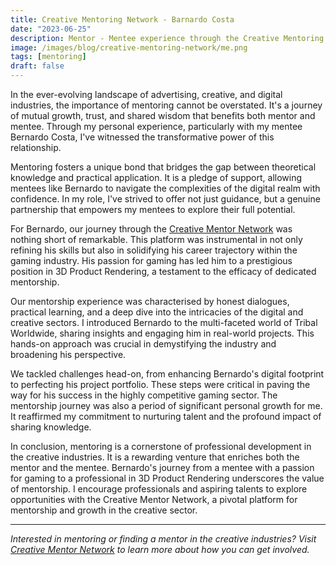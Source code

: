 ```yaml
---
title: Creative Mentoring Network - Barnardo Costa
date: "2023-06-25"
description: Mentor - Mentee experience through the Creative Mentoring Network - Barnardo Costa journey within the gaming industry
image: /images/blog/creative-mentoring-network/me.png
tags: [mentoring]
draft: false
---
```


In the ever-evolving landscape of advertising, creative, and digital industries, the importance of mentoring cannot be overstated. It's a journey of mutual growth, trust, and shared wisdom that benefits both mentor and mentee. Through my personal experience, particularly with my mentee Bernardo Costa, I've witnessed the transformative power of this relationship.

Mentoring fosters a unique bond that bridges the gap between theoretical knowledge and practical application. It is a pledge of support, allowing mentees like Bernardo to navigate the complexities of the digital realm with confidence. In my role, I've strived to offer not just guidance, but a genuine partnership that empowers my mentees to explore their full potential.

For Bernardo, our journey through the [Creative Mentor Network](https://www.creativementornetwork.org/) was nothing short of remarkable. This platform was instrumental in not only refining his skills but also in solidifying his career trajectory within the gaming industry. His passion for gaming has led him to a prestigious position in 3D Product Rendering, a testament to the efficacy of dedicated mentorship.

Our mentorship experience was characterised by honest dialogues, practical learning, and a deep dive into the intricacies of the digital and creative sectors. I introduced Bernardo to the multi-faceted world of Tribal Worldwide, sharing insights and engaging him in real-world projects. This hands-on approach was crucial in demystifying the industry and broadening his perspective.

We tackled challenges head-on, from enhancing Bernardo's digital footprint to perfecting his project portfolio. These steps were critical in paving the way for his success in the highly competitive gaming sector. The mentorship journey was also a period of significant personal growth for me. It reaffirmed my commitment to nurturing talent and the profound impact of sharing knowledge.

In conclusion, mentoring is a cornerstone of professional development in the creative industries. It is a rewarding venture that enriches both the mentor and the mentee. Bernardo's journey from a mentee with a passion for gaming to a professional in 3D Product Rendering underscores the value of mentorship. I encourage professionals and aspiring talents to explore opportunities with the Creative Mentor Network, a pivotal platform for mentorship and growth in the creative sector.

---

_Interested in mentoring or finding a mentor in the creative industries? Visit [Creative Mentor Network](https://www.creativementornetwork.org/) to learn more about how you can get involved._
